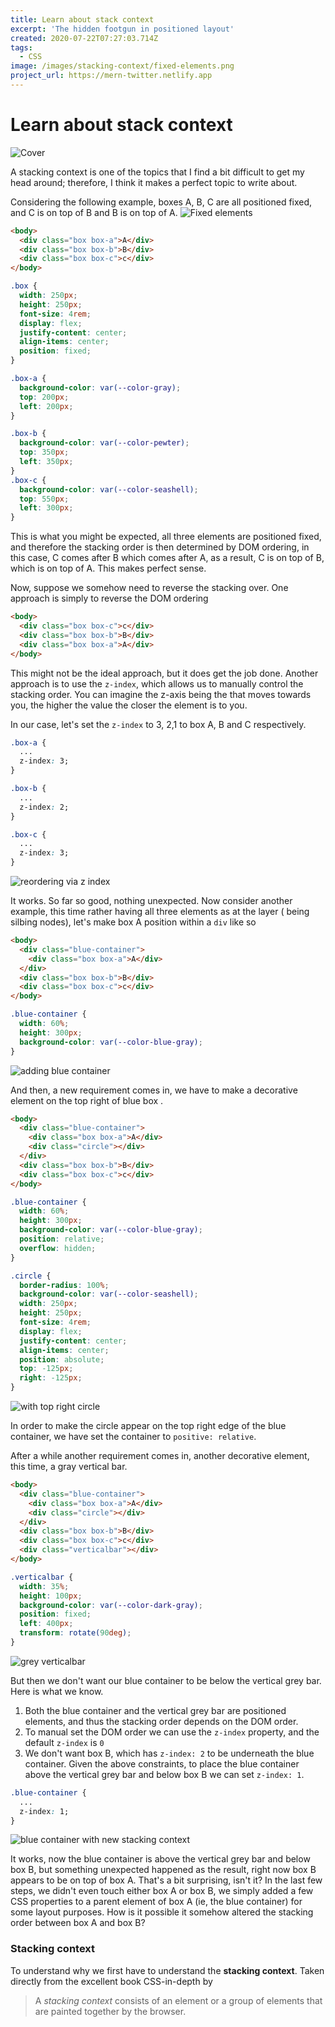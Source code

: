 ```yaml
---
title: Learn about stack context
excerpt: 'The hidden footgun in positioned layout'
created: 2020-07-22T07:27:03.714Z
tags:
  - CSS
image: /images/stacking-context/fixed-elements.png
project_url: https://mern-twitter.netlify.app
---
```


# Learn about stack context

![Cover](/images/stacking-context/fixed-elements.png)

A stacking context is one of the topics that I find a bit difficult to get my head around; therefore, I think it makes a perfect topic to write about.

Considering the following example, boxes A, B, C are all positioned fixed, and C is on top of B and B is on top of A.
![Fixed elements](/images/stacking-context/fixed-elements.png)

```html
<body>
  <div class="box box-a">A</div>
  <div class="box box-b">B</div>
  <div class="box box-c">c</div>
</body>
```

```css
.box {
  width: 250px;
  height: 250px;
  font-size: 4rem;
  display: flex;
  justify-content: center;
  align-items: center;
  position: fixed;
}

.box-a {
  background-color: var(--color-gray);
  top: 200px;
  left: 200px;
}

.box-b {
  background-color: var(--color-pewter);
  top: 350px;
  left: 350px;
}
.box-c {
  background-color: var(--color-seashell);
  top: 550px;
  left: 300px;
}
```

This is what you might be expected, all three elements are positioned fixed, and therefore the stacking order is then determined by DOM ordering, in this case, C comes after B which comes after A, as a result, C is on top of B, which is on top of A. This makes perfect sense.

Now, suppose we somehow need to reverse the stacking over. One approach is simply to reverse the DOM ordering

```html
<body>
  <div class="box box-c">c</div>
  <div class="box box-b">B</div>
  <div class="box box-a">A</div>
</body>
```

This might not be the ideal approach, but it does get the job done.
Another approach is to use the `z-index`, which allows us to manually control the stacking order.
You can imagine the z-axis being the that moves towards you, the higher the value the closer the element is to you.

In our case, let's set the `z-index` to 3, 2,1 to box A, B and C respectively.

```css
.box-a {
  ...
  z-index: 3;
}

.box-b {
  ...
  z-index: 2;
}

.box-c {
  ...
  z-index: 3;
}
```

![reordering via z index](/images/stacking-context/using-z-index.png)

It works. So far so good, nothing unexpected.
Now consider another example, this time rather having all three elements as at the layer ( being silbing nodes), let's make box A position within a `div` like so

```html
<body>
  <div class="blue-container">
    <div class="box box-a">A</div>
  </div>
  <div class="box box-b">B</div>
  <div class="box box-c">c</div>
</body>
```

```css
.blue-container {
  width: 60%;
  height: 300px;
  background-color: var(--color-blue-gray);
}
```

![adding blue container](/images/stacking-context/adding-blue-container.png)

And then, a new requirement comes in, we have to make a decorative element on the top right of blue box .

```html
<body>
  <div class="blue-container">
    <div class="box box-a">A</div>
    <div class="circle"></div>
  </div>
  <div class="box box-b">B</div>
  <div class="box box-c">c</div>
</body>
```

```css
.blue-container {
  width: 60%;
  height: 300px;
  background-color: var(--color-blue-gray);
  position: relative;
  overflow: hidden;
}

.circle {
  border-radius: 100%;
  background-color: var(--color-seashell);
  width: 250px;
  height: 250px;
  font-size: 4rem;
  display: flex;
  justify-content: center;
  align-items: center;
  position: absolute;
  top: -125px;
  right: -125px;
}
```

![with top right circle](/images/stacking-context/with-decorative-element.png)

In order to make the circle appear on the top right edge of the blue container, we have set the container to `positive: relative`.

After a while another requirement comes in, another decorative element, this time, a gray vertical bar.

```html
<body>
  <div class="blue-container">
    <div class="box box-a">A</div>
    <div class="circle"></div>
  </div>
  <div class="box box-b">B</div>
  <div class="box box-c">c</div>
  <div class="verticalbar"></div>
</body>
```

```css
.verticalbar {
  width: 35%;
  height: 100px;
  background-color: var(--color-dark-gray);
  position: fixed;
  left: 400px;
  transform: rotate(90deg);
}
```

![grey verticalbar ](/images/stacking-context/grey-verticalbar.png)

But then we don't want our blue container to be below the vertical grey bar. Here is what we know.

1. Both the blue container and the vertical grey bar are positioned elements, and thus the stacking order depends on the DOM order.
2. To manual set the DOM order we can use the `z-index` property, and the default `z-index` is `0`
3. We don't want box B, which has `z-index: 2` to be underneath the blue container.
   Given the above constraints, to place the blue container above the vertical grey bar and below box B we can set `z-index: 1`.

```css
.blue-container {
  ...
  z-index: 1;
}
```

![blue container with new stacking context](/images/stacking-context/blue-stacking-context.png)

It works, now the blue container is above the vertical grey bar and below box B, but something unexpected happened as the result, right now box B appears to be on top of box A.
That's a bit surprising, isn't it? In the last few steps, we didn't even touch either box A or box B, we simply added a few CSS properties to a parent element of box A (ie, the blue container) for some layout purposes. How is it possible it somehow altered the stacking order between box A and box B?

### Stacking context

To understand why we first have to understand the **stacking context**.
Taken directly from the excellent book CSS-in-depth by

> A _stacking context_ consists of an element or a group of elements that are painted together by the browser.
